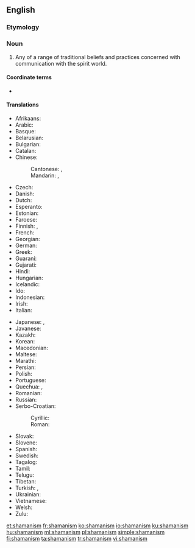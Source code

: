 ==English==
{{wikipedia}}

===Etymology===
{{suffix|shaman|ism|lang=en}}

===Noun===
{{en-noun|~}}

# Any of a range of traditional beliefs and practices concerned with communication with the spirit world.

====Coordinate terms====
* {{list:religions/en}}

====Translations====
{{trans-top|range of traditional beliefs}}
* Afrikaans: {{t|af|sjamanisme}}
* Arabic: {{t|ar|شَامَانِيَّة|f}}
* Basque: {{t|eu|xamanismo}}
* Belarusian: {{t|be|шамані́зм|m|sc=Cyrl}}
* Bulgarian: {{t|bg|шамани́зъм|m|sc=Cyrl}}
* Catalan: {{t|ca|xamanisme|m}}
* Chinese:
*: Cantonese: {{t|yue|薩滿教|sc=Hani}}, {{t|yue|萨满教|tr=saat3 mun5 gaau3|sc=Hani}}
*: Mandarin: {{t+|cmn|薩滿教|sc=Hani}}, {{t+|cmn|萨满教|tr=sàmǎnjiào|sc=Hani}}
* Czech: {{t|cs|šamanismus|m}}
* Danish: {{t|da|shamanisme|c}}
* Dutch: {{t|nl|sjamanisme}}
* Esperanto: {{t|eo|ŝamanismo}}
* Estonian: {{t+|et|šamanism}}
* Faroese: {{t|fo|shamanisma|f}}
* Finnish: {{t+|fi|šamanismi}}, {{t|fi|shamanismi}}
* French: {{t+|fr|chamanisme|m}}
* Georgian: {{t+|ka|შამანიზმი|sc=Geor}}
* German: {{t+|de|Schamanismus|m}}
* Greek: {{t+|el|σαμανισμός|m|sc=Grek}}
* Guaraní: {{t|gn|avapaje}}
* Gujarati: {{t-needed|gu}}
* Hindi: {{t|hi|शैमेनिज्म|tr=śaimenijm|sc=Deva}}
* Hungarian: {{t|hu|sámánizmus}}
* Icelandic: {{t-needed|is}}
* Ido: {{t-needed|io}}
* Indonesian: {{t-needed|id}}
* Irish: {{t-needed|ga}}
* Italian: {{t|it|sciamanesimo|m}}
{{trans-mid}}
* Japanese: {{t|ja|シャーマニズム|tr=shāmanizumu|sc=Jpan}}, {{t|ja|巫術|tr=fujutsu|sc=Jpan}}
* Javanese: {{t-needed|jv}}
* Kazakh: {{t|kk|бақсылық|sc=Cyrl}}
* Korean: {{t|ko|샤머니즘|sc=Kore}}
* Macedonian: {{t|mk|шамани́зам|m|sc=Cyrl}}
* Maltese: {{t-needed|mt}}
* Marathi: {{t-needed|mr}}
* Persian: {{t|fa|شمن‌باوری|tr=šaman-bâvâri|sc=fa-Arab}}
* Polish: {{t+|pl|szamanizm|m}}
* Portuguese: {{t+|pt|xamanismo|m}}
* Quechua: {{t|qu|paqu yachaq}}, {{t|qu|paqu hampiq}}
* Romanian: {{t+|ro|șamanism|n}}
* Russian: {{t+|ru|шамани́зм|m}}
* Serbo-Croatian:
*: Cyrillic: {{t|sh|шаманизам|m}}
*: Roman: {{t+|sh|šamanizam|m}}
* Slovak: {{t|sk|šamanizmus|m}}
* Slovene: {{t+|sl|šamanizem|m}}
* Spanish: {{t|es|chamanismo|m}}
* Swedish: {{t|sv|schamanism}}
* Tagalog: {{t|tl|shamanismo}}
* Tamil: {{t-needed|ta}}
* Telugu: {{t|te|షామానిజం|tr=ṣāmānijaṁ|sc=Telu}}
* Tibetan: {{t-needed|bo}}
* Turkish: {{t|tr|şamanizm}}, {{t|tr|kamlık}}
* Ukrainian: {{t|uk|шамані́зм|m|sc=Cyrl}}
* Vietnamese: {{t|vi|Saman giáo}}
* Welsh: {{t|cy|siamaniaeth|f}}
* Zulu: {{t-needed|zu}}
{{trans-bottom}}

[[et:shamanism]]
[[fr:shamanism]]
[[ko:shamanism]]
[[io:shamanism]]
[[ku:shamanism]]
[[hu:shamanism]]
[[ml:shamanism]]
[[pl:shamanism]]
[[simple:shamanism]]
[[fi:shamanism]]
[[ta:shamanism]]
[[tr:shamanism]]
[[vi:shamanism]]